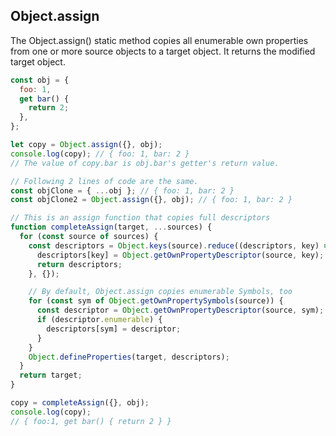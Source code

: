 
## Object.assign

The Object.assign() static method copies all enumerable
own properties from one or more source objects to a target
object. It returns the modified target object.

```js
const obj = {
  foo: 1,
  get bar() {
    return 2;
  },
};

let copy = Object.assign({}, obj);
console.log(copy); // { foo: 1, bar: 2 }
// The value of copy.bar is obj.bar's getter's return value.

// Following 2 lines of code are the same.
const objClone = { ...obj }; // { foo: 1, bar: 2 }
const objClone2 = Object.assign({}, obj); // { foo: 1, bar: 2 }

// This is an assign function that copies full descriptors
function completeAssign(target, ...sources) {
  for (const source of sources) {
    const descriptors = Object.keys(source).reduce((descriptors, key) => {
      descriptors[key] = Object.getOwnPropertyDescriptor(source, key);
      return descriptors;
    }, {});

    // By default, Object.assign copies enumerable Symbols, too
    for (const sym of Object.getOwnPropertySymbols(source)) {
      const descriptor = Object.getOwnPropertyDescriptor(source, sym);
      if (descriptor.enumerable) {
        descriptors[sym] = descriptor;
      }
    }
    Object.defineProperties(target, descriptors);
  }
  return target;
}

copy = completeAssign({}, obj);
console.log(copy);
// { foo:1, get bar() { return 2 } }
```

